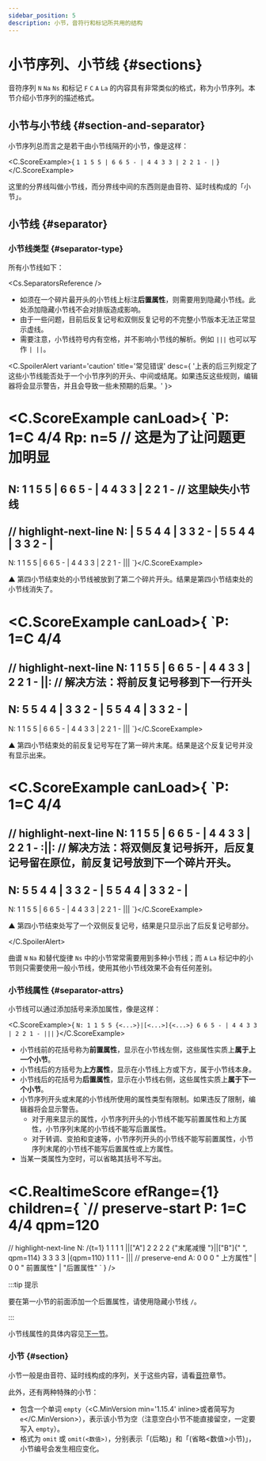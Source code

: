 ```yaml
---
sidebar_position: 5
description: 小节，音符行和标记所共用的结构
---
```


# 小节序列、小节线 {#sections}

音符序列 `N` `Na` `Ns` 和标记 `F` `C` `A` `La` 的内容具有非常类似的格式，称为小节序列。本节介绍小节序列的描述格式。

## 小节与小节线 {#section-and-separator}

小节序列总而言之是若干由小节线隔开的小节，像是这样：

<C.ScoreExample>{
`1 1 5 5 | 6 6 5 - | 4 4 3 3 | 2 2 1 - |`
}</C.ScoreExample>

这里的分界线叫做小节线，而分界线中间的东西则是由音符、延时线构成的「小节」。

## 小节线 {#separator}

### 小节线类型 {#separator-type}

所有小节线如下：

<Cs.SeparatorsReference />

- 如须在一个碎片最开头的小节线上标注**后置属性**，则需要用到隐藏小节线。此处添加隐藏小节线不会对排版造成影响。
- 由于一些问题，目前后反复记号和双侧反复记号的不完整小节版本无法正常显示虚线。
- 需要注意，小节线符号内有空格，并不影响小节线的解析。例如 `|||` 也可以写作 `| ||`。

<C.SpoilerAlert variant='caution' title='常见错误' desc={
	'上表的后三列规定了这些小节线能否处于一个小节序列的开头、中间或结尾。如果违反这些规则，编辑器将会显示警告，并且会导致一些未预期的后果。'
}>

<C.ScoreExample canLoad>{
`P: 1=C 4/4
Rp: n=5 // 这是为了让问题更加明显
====
N: 1 1 5 5 | 6 6 5 - | 4 4 3 3 | 2 2 1 -  // 这里缺失小节线
---
// highlight-next-line
N: | 5 5 4 4 | 3 3 2 - | 5 5 4 4 | 3 3 2 - |
---
N: 1 1 5 5 | 6 6 5 - | 4 4 3 3 | 2 2 1 - |||
`}</C.ScoreExample>

▲ 第四小节结束处的小节线被放到了第二个碎片开头。结果是第四小节结束处的小节线消失了。

<C.ScoreExample canLoad>{
`P: 1=C 4/4
====
// highlight-next-line
N: 1 1 5 5 | 6 6 5 - | 4 4 3 3 | 2 2 1 - ||:
// 解决方法：将前反复记号移到下一行开头
---
N: 5 5 4 4 | 3 3 2 - | 5 5 4 4 | 3 3 2 - |
---
N: 1 1 5 5 | 6 6 5 - | 4 4 3 3 | 2 2 1 - |||
`}</C.ScoreExample>

▲ 第四小节结束处的前反复记号写在了第一碎片末尾。结果是这个反复记号并没有显示出来。

<C.ScoreExample canLoad>{
`P: 1=C 4/4
====
// highlight-next-line
N: 1 1 5 5 | 6 6 5 - | 4 4 3 3 | 2 2 1 - :||:
// 解决方法：将双侧反复记号拆开，后反复记号留在原位，前反复记号放到下一个碎片开头。
---
N: 5 5 4 4 | 3 3 2 - | 5 5 4 4 | 3 3 2 - |
---
N: 1 1 5 5 | 6 6 5 - | 4 4 3 3 | 2 2 1 - |||
`}</C.ScoreExample>

▲ 第四小节结束处写了一个双侧反复记号，结果是只显示出了后反复记号部分。

</C.SpoilerAlert>

曲谱 `N` `Na` 和替代旋律 `Ns` 中的小节常常需要用到多种小节线；而 `A` `La` 标记中的小节则只需要使用一般小节线，使用其他小节线效果不会有任何差别。

### 小节线属性 {#separator-attrs}

小节线可以通过添加括号来添加属性，像是这样：

<C.ScoreExample>{
`N: 1 1 5 5 {<...>}|[<...>]{<...>} 6 6 5 - | 4 4 3 3 | 2 2 1 - |||`
}</C.ScoreExample>

- 小节线前的花括号称为**前置属性**，显示在小节线左侧，这些属性实质上**属于上一个小节**。
- 小节线后的方括号为**上方属性**，显示在小节线上方或下方，属于小节线本身。
- 小节线后的花括号为**后置属性**，显示在小节线右侧，这些属性实质上**属于下一个小节**。
- 小节序列开头或末尾的小节线所使用的属性类型有限制。如果违反了限制，编辑器将会显示警告。
  - 对于用来显示的属性，小节序列开头的小节线不能写前置属性和上方属性，小节序列末尾的小节线不能写后置属性。
  - 对于转调、变拍和变速等，小节序列开头的小节线不能写前置属性，小节序列末尾的小节线不能写后置属性或上方属性。
- 当某一类属性为空时，可以省略其括号不写出。

<C.RealtimeScore efRange={1} children={
`// preserve-start
P: 1=C 4/4 qpm=120
====
// highlight-next-line
N: /{t=1} 1 1 1 1 ||["A"] 2 2 2 2 {"末尾减慢 "}||["B"]{" ", qpm=114} 3 3 3 3 |{qpm=110} 1 1 1 - |||
// preserve-end
A: 0 0 0 "  上方属性" | 0 0 " 前置属性" | "后置属性"
`
} />

:::tip 提示

要在第一小节的前面添加一个后置属性，请使用隐藏小节线 `/`。

:::

小节线属性的具体内容见[下一节](/docs/reference/section-attrs)。

### 小节 {#section}

小节一般是由音符、延时线构成的序列，关于这些内容，请看[音符](/docs/reference/notes)章节。

此外，还有两种特殊的小节：

- 包含一个单词 `empty`（<C.MinVersion min='1.15.4' inline>或者简写为 `e`</C.MinVersion>），表示该小节为空（注意空白小节不能直接留空，一定要写入 `empty`）。
- 格式为 `omit` 或 `omit(<数值>)`，分别表示「(后略)」和「(省略\<数值\>小节)」，小节编号会发生相应变化。
